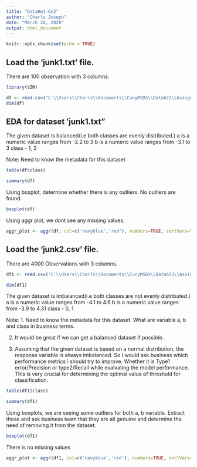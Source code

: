 ```yaml
---
title: "DataHw1-Qn2"
author: "Charls Joseph"
date: "March 26, 2020"
output: html_document
---
```


```r
knitr::opts_chunk$set(echo = TRUE)
```

## Load the 'junk1.txt' file.

There are 100 observation with 3 columns.

```r
library(VIM)

df <- read.csv("C:\\Users\\Charls\\Documents\\CunyMSDS\\Data622\\Assignments\\HW1\\Qn2\\junk1.txt", header = T, sep = ' ')
dim(df)

```

## EDA for dataset 'junk1.txt"

The given dataset is balanced(i.e both classes are evenly distributed.)
a is a numeric value ranges from -2.2 to 3 
b is a numeric value ranges from -3.1 to 3
class - 1, 2 

Note: Need to know the metadata for this dataset

```r
table(df$class)

summary(df)

```

Using boxplot, determine whether there is any outliers. No outliers are found. 

```r
boxplot(df)

```

Using aggr plot, we dont see any missing values.


```r
aggr_plot <- aggr(df, col=c('navyblue','red'), numbers=TRUE, sortVars=TRUE, labels=names(df), cex.axis=.7, gap=3, ylab=c("Histogram of missing data","Pattern"))

```

## Load the 'junk2.csv' file.

There are 4000 Observations with 3 columns.

```r


df1 <- read.csv("C:\\Users\\Charls\\Documents\\CunyMSDS\\Data622\\Assignments\\HW1\\Qn2\\junk2.csv", header = T, sep = ',')

dim(df1)


```

The given dataset is imbalanced(i.e both classes are not evenly distributed.)
a is a numeric value ranges from -4.1 to 4.6 
b is a numeric value ranges from -3.9 to 4.31
class - 0, 1 

Note: 
1. Need to know the metadata for this dataset. What are variable a, b and class in business terms.

2. It would be great if we can get a balanced dataset if possible. 

3. Assuming that the given dataset is based on a normal distribution, the response variable is always imbalanced. So I would ask business which performance metrics i should try to improve. Whether it is Type1 error/Precision or type2/Recall while evalvating the model performance. This is very crucial for determining the optimal value of threshold for classification. 


```r

table(df1$class)

summary(df1)

```

Using boxplots, we are seeing some outliers for both a, b variable. Extract those and ask business team that they are all genuine and determine the need of removing it from the dataset. 


```r
boxplot(df1)
```

There is no missing values
```r

aggr_plot <- aggr(df1, col=c('navyblue','red'), numbers=TRUE, sortVars=TRUE, labels=names(df1), cex.axis=.7, gap=3, ylab=c("Histogram of missing data","Pattern"))

```